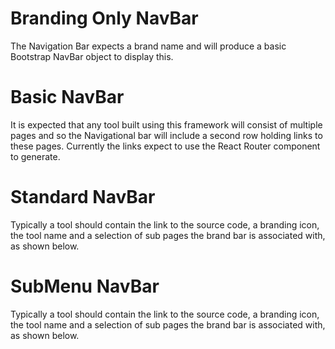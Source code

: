 

<Meta of={BannerNavBarStories} />

# Branding Only NavBar

The Navigation Bar expects a brand name and will produce a basic Bootstrap NavBar object to display this.

<Canvas of={BannerNavBarStories.Minimal} />

# Basic NavBar

It is expected that any tool built using this framework will consist of multiple pages and so the Navigational bar will include a second row holding links to these pages. Currently the links expect to use the React Router component to generate.

<Canvas of={BannerNavBarStories.Basic} />

# Standard NavBar

Typically a tool should contain the link to the source code, a branding icon, the tool name and a selection of sub pages the brand bar is associated with, as shown below.

<Canvas of={BannerNavBarStories.Complete} />

# SubMenu NavBar

Typically a tool should contain the link to the source code, a branding icon, the tool name and a selection of sub pages the brand bar is associated with, as shown below.

<Canvas of={BannerNavBarStories.SubMenus} />
